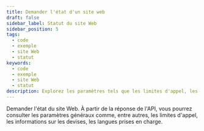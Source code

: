 ```yaml
---
title: Demander l'état d'un site web
draft: false
sidebar_label: Statut du site Web
sidebar_position: 5
tags:
  - code
  - exemple
  - site Web
  - statut
keywords:
  - code
  - exemple
  - site Web
  - statut
description: Explorez les paramètres tels que les limites d'appel, les informations sur les devises et les langues prises en charge par le biais d'une demande d'état du site web. Apprenez avec cet exemple d'API.
---
```



Demander l'état du site Web. À partir de la réponse de l'API, vous pourrez consulter les paramètres généraux comme, entre autres, les limites d'appel, les informations sur les devises, les langues prises en charge.

<SandboxIframe sandbox={sandboxes.website_status}/>
